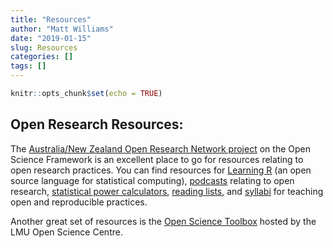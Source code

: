 ```yaml
---
title: "Resources"
author: "Matt Williams"
date: "2019-01-15"
slug: Resources
categories: []
tags: []
---
```


```r
knitr::opts_chunk$set(echo = TRUE)
```

## Open Research Resources:

The [Australia/New Zealand Open Research Network project](https://osf.io/be7yt/) on the Open Science Framework is an excellent place to go for resources relating to open research practices. You can find resources for [Learning R](https://osf.io/be7yt/wiki/Learning%20R/) (an open source language for statistical computing), [podcasts](https://osf.io/be7yt/wiki/Podcasts/) relating to open research, [statistical power calculators](https://osf.io/be7yt/wiki/Powering%20your%20research/), [reading lists](https://osf.io/be7yt/wiki/Reading%20lists/), and [syllabi](https://osf.io/be7yt/wiki/Teaching%20Open%20and%20Reproducible%20Practices/) for teaching open and reproducible practices.

Another great set of resources is the [Open Science Toolbox](https://www.osc.uni-muenchen.de/toolbox/index.html) hosted by the LMU Open Science Centre.